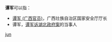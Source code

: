'''谭军'''可以指：
* [[谭军_(广西官员)|谭军 (广西官员)]]，广西壮族自治区国家安全厅厅长
* 谭军，[[谭军诉湖北政府案|谭军诉湖北政府案]]的当事人

{{disambig}}

[[Category:二字譚姓人名消歧義|jun]]